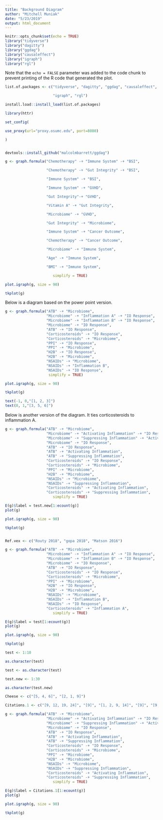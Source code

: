 ---
title: "Background Diagram"
author: "Mitchell Muniak"
date: "5/23/2019"
output: html_document
---

```{r setup, include=FALSE}
knitr::opts_chunk$set(echo = TRUE)
library("tidyverse")
library("dagitty")
library("ggdag")
library("causaleffect")
library("igraph")
library("rgl")

```

Note that the `echo = FALSE` parameter was added to the code chunk to prevent printing of the R code that generated the plot.

```{r}
list.of.packages <- c("tidyverse", "dagitty", "ggdag", "causaleffect",

                      "igraph", "rgl")

install.load::install_load(list.of.packages)
```

```{r}
library(httr)

set_config(

use_proxy(url="proxy.osumc.edu", port=8080)

)


devtools::install_github("malcolmbarrett/ggdag")
```

```{r, out.width="100%", out.height="100%"}

g <- graph.formula("Chemotherapy" -+ "Immune System" -+ "BSI",

                   "Chemotherapy" -+ "Gut Integrity" -+ "BSI",

                   "Immune System" -+ "BSI",

                   "Immune System" -+ "GVHD",

                   "Gut Integrity"-+ "GVHD",

                   "Vitamin A" -+ "Gut Integrity",

                   "Microbiome" -+ "GVHD",

                   "Gut Integrity" -+ "Microbiome",

                   "Immune System" -+ "Cancer Outcome",

                   "Chemotherapy" -+ "Cancer Outcome",

                   "Microbiome" -+ "Immune System",

                   "Age" -+ "Immune System",

                   "BMI" -+ "Immune System",

                      simplify = TRUE)

plot.igraph(g, size = 90)

tkplot(g)
```
Below is a diagram based on the power point version.


```{r, out.width="100%", out.height="100%"}

g <- graph.formula("ATB" -+ "Microbiome",
                   "Microbiome" -+ "Inflammation A" -+ "IO Response",
                   "Microbiome" -+ "Inflammation B" -+ "IO Response",
                   "Microbiome" -+ "IO Response",
                   "ATB" -+ "IO Response",
                   "Corticosteroids" -+ "IO Response",
                   "Corticosteroids" -+ "Microbiome",
                   "PPI" -+ "IO Response",
                   "PPI" -+ "Microbiome",
                   "H2B" -+ "IO Response",
                   "H2B" -+ "Microbiome",
                   "NSAIDs" -+ "Microbiome",
                   "NSAIDs" -+ "Inflammation B",
                   "NSAIDs" -+ "IO Response",
                    simplify = TRUE)

plot.igraph(g, size = 90)

tkplot(g)

text(-1, 0,"[1, 2, 3]")
text(0, 1,"[3, 5, 6]")

```
Below is another version of the diagram.  It ties corticosteroids to inflammation A.

```{r, out.width="100%", out.height="100%"}

g <- graph.formula("ATB" -+ "Microbiome",
                   "Microbiome" -+ "Activating Inflammation" -+ "IO Response",
                   "Microbiome" -+ "Suppressing Inflammation" -+ "Activating Inflammation",
                   "Microbiome" -+ "IO Response",
                   "ATB" -+ "IO Response",
                   "ATB" -+ "Activating Inflammation",
                   "ATB" -+ "Suppressing Inflammation",
                   "Corticosteroids" -+ "IO Response",
                   "Corticosteroids" -+ "Microbiome",
                   "PPI" -+ "Microbiome",
                   "H2B" -+ "Microbiome",
                   "NSAIDs" -+ "Microbiome",
                   "NSAIDs" -+ "Suppressing Inflammation",
                   "Corticosteroids" -+ "Activating Inflammation",
                   "Corticosteroids" -+ "Suppressing Inflammation",
                      simplify = TRUE)

E(g)$label = test.new[1:ecount(g)]
plot(g)

plot.igraph(g, size = 90)

tkplot(g)


```

```{r}



```

```{r}
Ref.vex <- c("Routy 2018", "gopa 2018", "Matson 2016")


```


```{r, out.width="100%", out.height="100%"}

g <- graph.formula("ATB" -+ "Microbiome",
                   "Microbiome" -+ "Inflammation A" -+ "IO Response",
                   "Microbiome" -+ "Inflammation B" -+ "IO Response",
                   "Microbiome" -+ "IO Response",
                   "ATB" -+ "IO Response",
                   "Corticosteroids" -+ "IO Response",
                   "Corticosteroids" -+ "Microbiome",
                   "PPI" -+ "Microbiome",
                   "H2B" -+ "IO Response",
                   "H2B" -+ "Microbiome",
                   "NSAIDs" -+ "Microbiome",
                   "NSAIDs" -+ "Inflammation B",
                   "NSAIDs" -+ "IO Response",
                   "Corticosteroids" -+ "Inflammation A",
                      simplify = TRUE)

E(g)$label = test[1:ecount(g)]
plot(g)

plot.igraph(g, size = 90)

tkplot(g)
```


```{r}

test <- 1:10

```
```{r}
as.character(test)

```

```{r}

test <- as.character(test)

```

```{r}

test.new <- 1:30

as.character(test.new)

```

```{r}

Cheese <- c("[5, 4, 6]", "[2, 1, 9]")

```

```{r}

Citations.1 <- c("[9, 12, 19, 24]", "[9]", "[1, 2, 9, 14]", "[9]", "[9, 10, 22]", "[9, 10, 22]", "[9, 10, 22]", "[3]", "[3, 15]", "[4, 25]", "[11]", "[11, 13]", "[11]", "[8, 17, 18, 24]", "[24]", "[24]", "[15]") 

```




```{r, out.width="100%", out.height="100%"}

g <- graph.formula("ATB" -+ "Microbiome",
                   "Microbiome" -+ "Activating Inflammation" -+ "IO Response",
                   "Microbiome" -+ "Suppressing Inflammation" -+ "Activating Inflammation",
                   "Microbiome" -+ "IO Response",
                   "ATB" -+ "IO Response",
                   "ATB" -+ "Activating Inflammation",
                   "ATB" -+ "Suppressing Inflammation",
                   "Corticosteroids" -+ "IO Response",
                   "Corticosteroids" -+ "Microbiome",
                   "PPI" -+ "Microbiome",
                   "H2B" -+ "Microbiome",
                   "NSAIDs" -+ "Microbiome",
                   "NSAIDs" -+ "Suppressing Inflammation",
                   "Corticosteroids" -+ "Activating Inflammation",
                   "Corticosteroids" -+ "Suppressing Inflammation",
                      simplify = TRUE)

E(g)$label = Citations.1[1:ecount(g)]
plot(g)

plot.igraph(g, size = 90)

tkplot(g)


```
